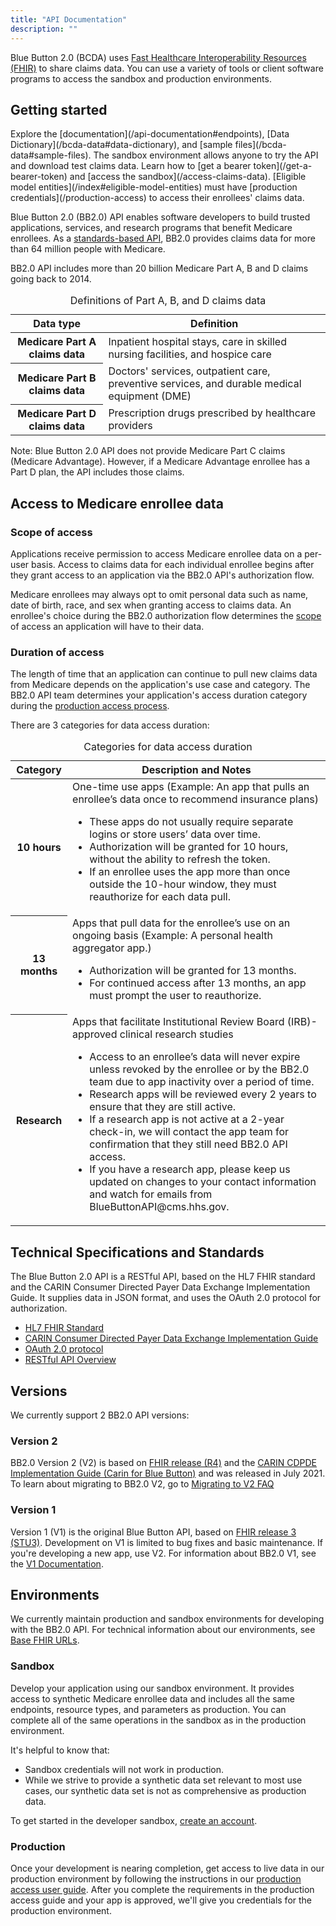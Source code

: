 ```yaml
---
title: "API Documentation"
description: ""
---
```


Blue Button 2.0 (BCDA) uses [Fast Healthcare Interoperability Resources (FHIR)](https://hl7.org/fhir/R4/overview.html) to share claims data. You can use a variety of tools or client software programs to access the sandbox and production environments.

## Getting started

<ProcessList>
  <ProcessListItem heading="Learn about BCDA">
      Explore the [documentation](/api-documentation#endpoints), [Data Dictionary](/bcda-data#data-dictionary), and [sample files](/bcda-data#sample-files).
  </ProcessListItem>
  <ProcessListItem heading="Use the sandbox">
      The sandbox environment allows anyone to try the API and download test claims data. Learn how to [get a bearer token](/get-a-bearer-token) and [access the sandbox](/access-claims-data).  
  </ProcessListItem>
  <ProcessListItem class="docs-final-item" heading="Get production access">
      [Eligible model entities](/index#eligible-model-entities) must have [production credentials](/production-access) to access their enrollees' claims data. 
  </ProcessListItem>
</ProcessList>


Blue Button 2.0 (BB2.0) API enables software developers to build trusted applications, services, and research programs that benefit Medicare enrollees. As a [standards-based API](#technical-specifications-and-standards), BB2.0 provides claims data for more than 64 million people with Medicare.

BB2.0 API includes more than 20 billion Medicare Part A, B and D claims going back to 2014.

<table class="usa-table usa-table--borderless usa-table--stacked margin-bottom-4">
  <caption class="usa-sr-only">Definitions of Part A, B, and D claims data</caption>
  <thead>
    <tr>
      <th scope="col">Data type</th>
      <th scope="col">Definition</th>
    </tr>
  </thead>
  <tbody>
    <tr>
      <th scope="row">Medicare Part A claims data</th>
      <td>
        Inpatient hospital stays, care in skilled nursing facilities, and hospice care
      </td>
    </tr>
    <tr>
      <th scope="row">Medicare Part B claims data</th>
      <td>
        Doctors' services, outpatient care, preventive services, and durable medical equipment (DME)
      </td>
    </tr>
    <tr>
      <th scope="row">Medicare Part D claims data</th>
      <td>
         Prescription drugs prescribed by healthcare providers
      </td>
    </tr>
  </tbody>
</table>

Note: Blue Button 2.0 API does not provide Medicare Part C claims (Medicare Advantage). However, if a Medicare Advantage enrollee has a Part D plan, the API includes those claims.

## Access to Medicare enrollee data

### Scope of access

Applications receive permission to access Medicare enrollee data on a per-user basis. Access to claims data for each individual enrollee begins after they grant access to an application via the BB2.0 API's authorization flow. 

Medicare enrollees may always opt to omit personal data such as name, date of birth, race, and sex when granting access to claims data. An enrollee's choice during the BB2.0 authorization flow determines the [scope](#scopes) of access an application will have to their data. 

### Duration of access

The length of time that an application can continue to pull new claims data from Medicare depends on the application's use case and category. The BB2.0 API team determines your application's access duration category during the [production access process](/guide/). 

There are 3 categories for data access duration:


<table class="usa-table usa-table--borderless usa-table--stacked margin-bottom-4">
  <caption class="usa-sr-only">Categories for data access duration</caption>
  <thead>
    <tr>
      <th scope="col">Category</th>
      <th scope="col">Description and Notes</th>
    </tr>
  </thead>
  <tbody>
    <tr>
      <th scope="row">10 hours</th>
      <td>
        One-time use apps (Example: An app that pulls an enrollee’s data once to recommend insurance plans)
        <ul>
          <li>These apps do not usually require separate logins or store users’ data over time.</li>
          <li>Authorization will be granted for 10 hours, without the ability to refresh the token.</li>
          <li>If an enrollee uses the app more than once outside the 10-hour window, they must reauthorize for each data pull.</li>
        </ul>
      </td>
    </tr>
    <tr>
      <th scope="row">13 months</th>
      <td>
        Apps that pull data for the enrollee’s use on an ongoing basis (Example: A personal health aggregator app.) 
        <ul>
          <li>Authorization will be granted for 13 months.</li>
          <li>For continued access after 13 months, an app must prompt the user to reauthorize.</li>
        </ul>
      </td>
    </tr>
    <tr>
      <th scope="row">Research</th>
      <td>
        Apps that facilitate Institutional Review Board (IRB)-approved clinical research studies 
        <ul>
          <li>Access to an enrollee’s data will never expire unless revoked by the enrollee or by the BB2.0 team due to app inactivity over a period of time.</li>
          <li>Research apps will be reviewed every 2 years to ensure that they are still active.</li>
          <li>If a research app is not active at a 2-year check-in, we will contact the app team for confirmation that they still need BB2.0 API access.</li>
          <li>If you have a research app, please keep us updated on changes to your contact information and watch for emails from BlueButtonAPI@cms.hhs.gov.</li>
        </ul>
      </td>
    </tr>
  </tbody>
</table>

## Technical Specifications and Standards 

The Blue Button 2.0 API is a RESTful API, based on the HL7 FHIR standard and the CARIN Consumer Directed Payer Data Exchange Implementation Guide. It supplies data in JSON format, and uses the OAuth 2.0 protocol for authorization.

* [HL7 FHIR Standard](http://www.hl7.org/fhir/index.html)
* [CARIN Consumer Directed Payer Data Exchange Implementation Guide](http://www.hl7.org/fhir/us/carin-bb/index.html)
* [OAuth 2.0 protocol](https://oauth.net/)
* [RESTful API Overview](https://restfulapi.net/)

## Versions

We currently support 2 BB2.0 API versions:

### Version 2 

BB2.0 Version 2 (V2) is based on [FHIR release (R4)](http://hl7.org/fhir/R4/) and the [CARIN CDPDE Implementation Guide (Carin for Blue Button)](http://hl7.org/fhir/us/carin-bb/STU1.1/) and was released in July 2021\. To learn about migrating to BB2.0 V2, go to [Migrating to V2 FAQ](https://github.com/CMSgov/beneficiary-fhir-data/wiki/Migrating-to-V2-FAQ)

### Version 1 

Version 1 (V1) is the original Blue Button API, based on [FHIR release 3 (STU3)](http://hl7.org/fhir/STU3/). Development on V1 is limited to bug fixes and basic maintenance. If you're developing a new app, use V2\. For information about BB2.0 V1, see the [V1 Documentation](/v1/). 

## Environments

We currently maintain production and sandbox environments for developing with the BB2.0 API. For technical information about our environments, see [Base FHIR URLs](#base-fhir-urls). 

### Sandbox

Develop your application using our sandbox environment. It provides access to synthetic Medicare enrollee data and includes all the same endpoints, resource types, and parameters as production. You can complete all of the same operations in the sandbox as in the production environment.

It's helpful to know that:

* Sandbox credentials will not work in production. 
* While we strive to provide a synthetic data set relevant to most use cases, our synthetic data set is not as comprehensive as production data.

To get started in the developer sandbox, [create an account](https://sandbox.bluebutton.cms.gov/v2/accounts/mfa/login).

### Production

Once your development is nearing completion, get access to live data in our production environment by following the instructions in our [production access user guide](/guide/). After you complete the requirements in the production access guide and your app is approved, we'll give you credentials for the production environment.
